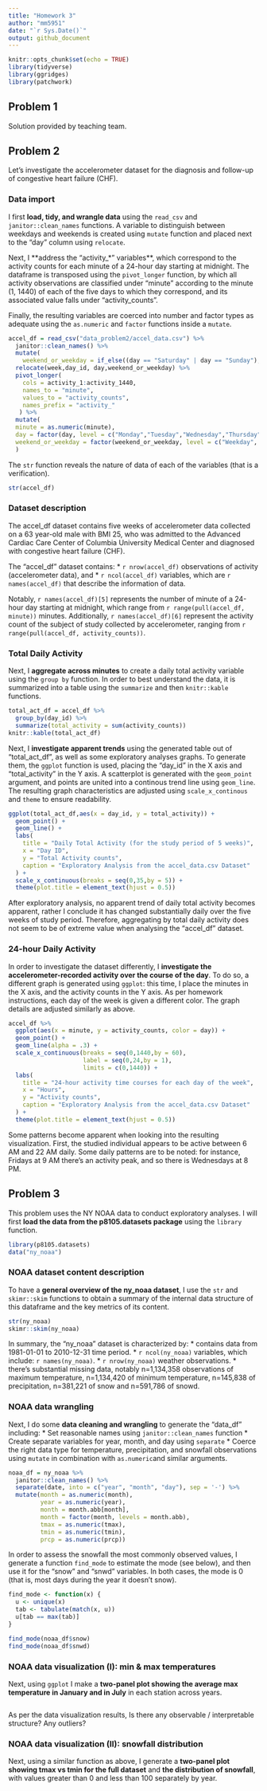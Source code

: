 ```yaml
---
title: "Homework 3"
author: "mm5951"
date: "`r Sys.Date()`"
output: github_document
---
```


```r
knitr::opts_chunk$set(echo = TRUE)
library(tidyverse)
library(ggridges)
library(patchwork)
```

## Problem 1

Solution provided by teaching team.


## Problem 2
Let's investigate the accelerometer dataset for the diagnosis and follow-up of congestive heart failure (CHF). 

### Data import
I first **load, tidy, and wrangle data** using the `read_csv` and `janitor::clean_names` functions. A variable to distinguish between weekdays and weekends is created using `mutate` function and placed next to the "day" column using `relocate`. 

Next, I **address the "activity_*" variables**, which correspond to the activity counts for each minute of a 24-hour day starting at midnight. The dataframe is transposed using the `pivot_longer` function, by which all activity observations are classified under "minute" according to the minute (1, 1440) of each of the five days to which they correspond, and its associated value falls under "activity_counts".

Finally, the resulting variables are coerced into number and factor types as adequate using the `as.numeric` and `factor` functions inside a `mutate`. 

```r
accel_df = read_csv("data_problem2/accel_data.csv") %>%
  janitor::clean_names() %>% 
  mutate(
    weekend_or_weekday = if_else((day == "Saturday" | day == "Sunday"),"Weekend","Weekday")) %>% 
  relocate(week,day_id, day,weekend_or_weekday) %>% 
  pivot_longer(
    cols = activity_1:activity_1440,
    names_to = "minute",
    values_to = "activity_counts",
    names_prefix = "activity_"
   ) %>% 
  mutate(
  minute = as.numeric(minute),
  day = factor(day, level = c("Monday","Tuesday","Wednesday","Thursday","Friday","Saturday","Sunday")),
  weekend_or_weekday = factor(weekend_or_weekday, level = c("Weekday", "Weekend"))
  )
```

The `str` function reveals the nature of data of each of the variables (that is a verification).

```r
str(accel_df)
```

### Dataset description
The accel_df dataset contains five weeks of accelerometer data collected on a 63 year-old male with BMI 25, who was admitted to the Advanced Cardiac Care Center of Columbia University Medical Center and diagnosed with congestive heart failure (CHF). 

The "accel_df" dataset contains:
* `r nrow(accel_df)` observations of activity (accelerometer data), and 
* `r ncol(accel_df)` variables, which are `r names(accel_df)` that describe the information of data. 

Notably, `r names(accel_df)[5]` represents the number of minute of a 24-hour day starting at midnight, which range from `r range(pull(accel_df, minute))` minutes. Additionally, `r names(accel_df)[6]` represent the activity count of the subject of study collected by accelerometer, ranging from `r range(pull(accel_df, activity_counts))`.


### Total Daily Activity 
Next, I **aggregate across minutes** to create a daily total activity variable using the `group by` function. In order to best understand the data, it is summarized into a table using the `summarize` and then `knitr::kable` functions.

```r
total_act_df = accel_df %>% 
  group_by(day_id) %>% 
  summarize(total_activity = sum(activity_counts)) 
knitr::kable(total_act_df)
```

Next, I **investigate apparent trends** using the generated table out of "total_act_df", as well as some exploratory analyses graphs. To generate them, the `ggplot` function is used, placing the "day_id" in the X axis and "total_activity" in the Y axis. A scatterplot is generated with the `geom_point` argument, and points are united into a continous trend line using `geom_line`. The resulting graph characteristics are adjusted using `scale_x_continous` and `theme` to ensure readability.

```r
ggplot(total_act_df,aes(x = day_id, y = total_activity)) +
  geom_point() +
  geom_line() +
  labs(
    title = "Daily Total Activity (for the study period of 5 weeks)",
    x = "Day ID",
    y = "Total Activity counts",
    caption = "Exploratory Analysis from the accel_data.csv Dataset"
  ) +
  scale_x_continuous(breaks = seq(0,35,by = 5)) +
  theme(plot.title = element_text(hjust = 0.5))
```

After exploratory analysis, no apparent trend of daily total activity becomes apparent, rather I conclude it has changed substantially daily over the five weeks of study period. Therefore, aggregating by total daily activity does not seem to be of extreme value when analysing the "accel_df" dataset. 

### 24-hour Daily Activity
In order to investigate the dataset differently, I **investigate the accelerometer-recorded activity over the course of the day**. To do so, a different graph is generated using `ggplot`: this time, I place the minutes in the X axis, and the activity counts in the Y axis. As per homework instructions, each day of the week is given a different color. The graph details are adjusted similarly as above.

```r
accel_df %>% 
  ggplot(aes(x = minute, y = activity_counts, color = day)) +
  geom_point() +
  geom_line(alpha = .3) +
  scale_x_continuous(breaks = seq(0,1440,by = 60),
                     label = seq(0,24,by = 1),
                     limits = c(0,1440)) +
  labs(
    title = "24-hour activity time courses for each day of the week",
    x = "Hours",
    y = "Activity counts",
    caption = "Exploratory Analysis from the accel_data.csv Dataset"
  ) +
  theme(plot.title = element_text(hjust = 0.5))
```

Some patterns become apparent when looking into the resulting visualization. First, the studied individual appears to be active between 6 AM and 22 AM daily. Some daily patterns are to be noted: for instance, Fridays at 9 AM there's an activity peak, and so there is Wednesdays at 8 PM. 

## Problem 3
This problem uses the NY NOAA data to conduct exploratory analyses. I will first **load the data from the p8105.datasets package** using the `library` function.

```r
library(p8105.datasets)
data("ny_noaa")
```

### NOAA dataset content description
To have a **general overview of the ny_noaa dataset**, I use the `str` and `skimr::skim` functions to obtain a summary of the internal data structure of this dataframe and the key metrics of its content.

```r
str(ny_noaa)
skimr::skim(ny_noaa)
```

In summary, the "ny_noaa" dataset is characterized by:
* contains data from 1981-01-01	to 2010-12-31	time period.
* `r ncol(ny_noaa)` variables, which include: `r names(ny_noaa)`.
* `r nrow(ny_noaa)` weather observations.
* there's substantial missing data, notably n=1,134,358 observations of maximum temperature, n=1,134,420 of minimum temperature, n=145,838  of precipitation, n=381,221 of snow and n=591,786 of snowd. 


### NOAA data wrangling
Next, I do some **data cleaning and wrangling** to generate the "data_df" including:
* Set reasonable names using `janitor::clean_names` function
* Create separate variables for year, month, and day using `separate` 
* Coerce the right data type for temperature, precipitation, and snowfall observations using `mutate` in combination with `as.numeric`and similar arguments.

```r
noaa_df = ny_noaa %>%
  janitor::clean_names() %>%
  separate(date, into = c("year", "month", "day"), sep = '-') %>%
  mutate(month = as.numeric(month),
         year = as.numeric(year),
         month = month.abb[month],
         month = factor(month, levels = month.abb),
         tmax = as.numeric(tmax),
         tmin = as.numeric(tmin),
         prcp = as.numeric(prcp))
```

In order to assess the snowfall the most commonly observed values, I generate a function `find_mode` to estimate the mode (see below), and then use it for the "snow" and "snwd" variables. In both cases, the mode is 0 (that is, most days during the year it doesn't snow).

```r
find_mode <- function(x) {
  u <- unique(x)
  tab <- tabulate(match(x, u))
  u[tab == max(tab)]
}

find_mode(noaa_df$snow)
find_mode(noaa_df$snwd)
```

### NOAA data visualization (I): min & max temperatures
Next, using `ggplot` I make a **two-panel plot showing the average max temperature in January and in July** in each station across years. 

```r

```

As per the data visualization results, 
Is there any observable / interpretable structure? Any outliers?

### NOAA data visualization (II): snowfall distribution
Next, using a similar function as above, I generate a **two-panel plot showing tmax vs tmin for the full dataset** and **the distribution of snowfall**, with values greater than 0 and less than 100 separately by year.

```r

```

